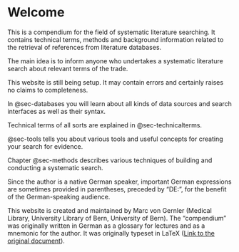 # Welcome {#sec-about .unnumbered}

This is a compendium for the field of systematic literature searching. It 
contains technical terms, methods and background information related to the 
retrieval of references from literature databases. 

The main idea is to inform anyone who undertakes a systematic literature search
about relevant terms of the trade.


::: {.callout-warning}
This website is still being setup. It may contain errors and certainly raises no
claims to completeness.
:::


In @sec-databases you will learn about all kinds of data sources and search 
interfaces as well as their syntax.

Technical terms of all sorts are explained in @sec-technicalterms.

@sec-tools tells you about various tools and useful concepts for creating
your search for evidence.

Chapter @sec-methods describes various techniques of building and conducting 
a systematic search.

Since the author is a native German speaker, important German expressions are 
sometimes provided in parentheses, preceded by "DE:", for the benefit of the 
German-speaking audience.

This website is created and maintained by Marc von Gernler (Medical Library, 
University Library of Bern, University of Bern). The "compendium" was originally 
written in German as a glossary for lectures and as a mnemonic for the author. 
It was originally typeset in LaTeX ([Link to the original document](https://www.ub.unibe.ch/unibe/portal/unibiblio/content/e6250/e6264/e984201/e1237678/e1237679/pane1237693/e1237707/e1377201/Glossar_ger.pdf)).